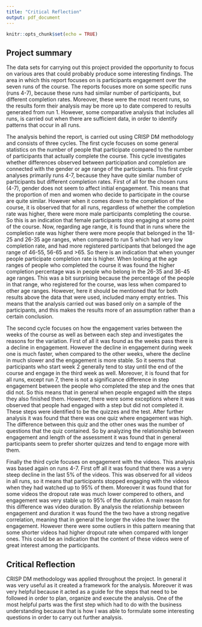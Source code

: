 ```yaml
---
title: "Critical Reflection"
output: pdf_document
---
```


```r
knitr::opts_chunk$set(echo = TRUE)
```

## Project summary 
The data sets for carrying out this project provided the opportunity to focus on various ares that could probably produce some interesting findings. The area in which this report focuses on is participants engagement over the seven runs of the course. The reports focuses more on some specific runs (runs 4-7), because these runs had similar number of participants, but different completion rates. Moreover, these were the most recent runs, so the results form their analysis may be more up to date compered to results generated from run 1. However, some comparative analysis that includes all runs, is carried out when there are sufficient data, in order to identify patterns that occur in all runs. 

The analysis behind the report, is carried out using CRISP DM methodology and consists of three cycles. The first cycle focuses on some general statistics on the number of people that participate compared to the number of participants that actually complete the course. This cycle investigates whether differences observed between participation and completion are connected with the gender or age range of the participants. This first cycle analyses primarily runs 4-7, because they have quite similar number of participants but different completion rates. First of all for the chosen runs (4-7), gender does not seem to affect initial engagement. This means that the proportion of men and women who decide to participate in the course are quite similar. However when it comes down to the completion of the course, it is observed that for all runs, regardless of whether the completion rate was higher, there were more male participants completing the course. So this is an indication that female participants stop engaging at some point of the course. Now, regarding age range, it is found that in runs where the completion rate was higher there were more people that belonged in the 18-25 and 26-35 age ranges, when compared to run 5 which had very low completion rate, and had more registered participants that belonged the age range of 46-55, 56-65 and >65. So there is an indication that when younger people participate completion rate is higher. When looking at the age ranges of people who completed the course it was found the higher completion percentage was in people who belong in the 26-35 and 36-45 age ranges. This was a bit surprising because the percentage of the people in that range, who registered for the course, was less when compared to other age ranges. However, here it should be mentioned that for both results above the data that were used, included many empty entries. This means that the analysis carried out was based only on a sample of the participants, and this makes the results more of an assumption rather than a certain conclusion. 

The second cycle focuses on how the engagement varies between the weeks of the course as well as between each step and investigates the reasons for the variation. First of all it was found as the weeks pass there is a decline in engagement. However the decline in engagement during week one is much faster, when compared to the other weeks, where the decline in much slower and the engagement is more stable. So it seems that participants who start week 2 generally tend to stay until the end of the course and engage in the third week as well. Moreover, it is found that for all runs, except run 7, there is not a significance difference in step engagement between the people who completed the step and the ones that did not. So this means that in general when people engaged with the steps they also finished them. However, there were some exceptions where it was observed that people had engaged with a step but did not completed it. These steps were identified to be the quizzes and the test. After further analysis it was found that there was one quiz where engagement was high. The difference between this quiz and the other ones was the number of questions that the quiz contained. So by analyzing the relationship between engagement and length of the assessment it was found that in general participants seem to prefer shorter quizzes and tend to engage more with them. 

Finally the third cycle focuses on engagement with the videos. This analysis was based again on runs 4-7. First off all it was found that there was a very steep decline in the last 5% of the videos. This was observed for all videos in all runs, so it means that participants stopped engaging with the videos when they had watched up to 95% of them. Moreover it was found that for some videos the dropout rate was much lower compered to others, and engagement was very stable up to 95% of the duration. A main reason for this difference was video duration. By analysis the relationship between engagement and duration it was found the the two have a strong negative correlation, meaning that in general the longer the video the lower the engagement. However there were some outliers in this pattern meaning that some shorter videos had higher dropout rate when compared with longer ones. This could be an indication that the content of these videos were of great interest among the participants. 

## Critical Reflection
CRISP DM methodology was applied throughout the project. In general it was very useful as it created a framework for the analysis. Moreover it was very helpful because it acted as a guide for the steps that need to be followed in order to plan, organize and execute the analysis. One of the most helpful parts was the first step which had to do with the business understanding because that is how I was able to formulate some interesting questions in order to carry out further analysis.  









